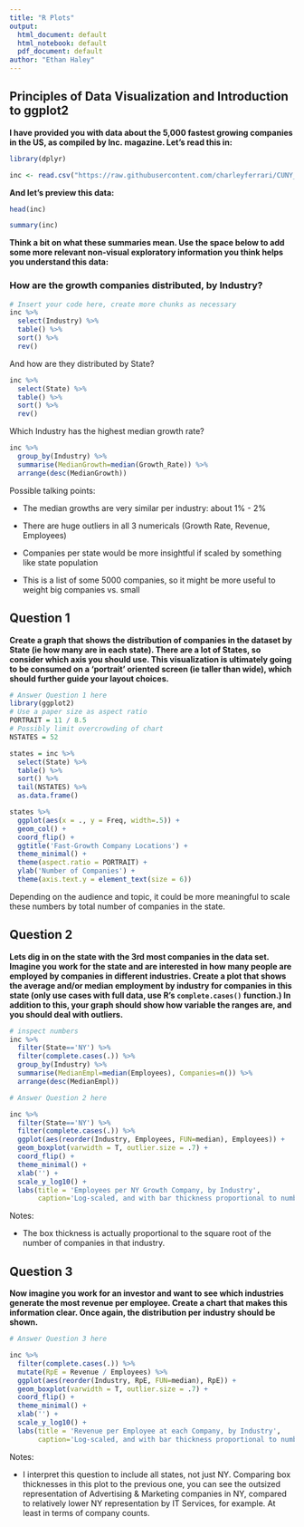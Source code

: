 ```yaml
---
title: "R Plots"
output:
  html_document: default
  html_notebook: default
  pdf_document: default
author: "Ethan Haley"
---
```


## Principles of Data Visualization and Introduction to ggplot2

**I have provided you with data about the 5,000 fastest growing companies in the US, as compiled by Inc. magazine. Let's read this in:**

```r
library(dplyr)

inc <- read.csv("https://raw.githubusercontent.com/charleyferrari/CUNY_DATA608/master/lecture1/Data/inc5000_data.csv", header= TRUE)
```

**And let's preview this data:**

```r
head(inc)
```
```r
summary(inc)
```

**Think a bit on what these summaries mean. Use the space below to add some more relevant non-visual exploratory information you think helps you understand this data:**

### How are the growth companies distributed, by Industry?

```r
# Insert your code here, create more chunks as necessary
inc %>%
  select(Industry) %>%
  table() %>%
  sort() %>%
  rev()
```

And how are they distributed by State?

```r
inc %>% 
  select(State) %>% 
  table() %>% 
  sort() %>% 
  rev()
```


Which Industry has the highest median growth rate?  

```r
inc %>%
  group_by(Industry) %>%
  summarise(MedianGrowth=median(Growth_Rate)) %>%
  arrange(desc(MedianGrowth))
```

Possible talking points:  

- The median growths are very similar per industry:  about 1% - 2%

- There are huge outliers in all 3 numericals (Growth Rate, Revenue, Employees)

- Companies per state would be more insightful if scaled by something like state population

- This is a list of some 5000 companies, so it might be more useful to weight big companies vs. small

## Question 1

**Create a graph that shows the distribution of companies in the dataset by State (ie how many are in each state). There are a lot of States, so consider which axis you should use. This visualization is ultimately going to be consumed on a 'portrait' oriented screen (ie taller than wide), which should further guide your layout choices.**




```r
# Answer Question 1 here
library(ggplot2)
# Use a paper size as aspect ratio
PORTRAIT = 11 / 8.5
# Possibly limit overcrowding of chart
NSTATES = 52   

states = inc %>% 
  select(State) %>% 
  table() %>%
  sort() %>% 
  tail(NSTATES) %>%
  as.data.frame()

states %>%
  ggplot(aes(x = ., y = Freq, width=.5)) +
  geom_col() +
  coord_flip() +
  ggtitle('Fast-Growth Company Locations') +
  theme_minimal() +
  theme(aspect.ratio = PORTRAIT) +
  ylab('Number of Companies') +
  theme(axis.text.y = element_text(size = 6))
```

Depending on the audience and topic, it could be more meaningful to scale these numbers by total number of companies in the state.


## Question 2

**Lets dig in on the state with the 3rd most companies in the data set. Imagine you work for the state and are interested in how many people are employed by companies in different industries. Create a plot that shows the average and/or median employment by industry for companies in this state (only use cases with full data, use R's `complete.cases()` function.) In addition to this, your graph should show how variable the ranges are, and you should deal with outliers.**

```r
# inspect numbers
inc %>%
  filter(State=='NY') %>%
  filter(complete.cases(.)) %>%
  group_by(Industry) %>%
  summarise(MedianEmpl=median(Employees), Companies=n()) %>%
  arrange(desc(MedianEmpl))
```

```r
# Answer Question 2 here

inc %>%
  filter(State=='NY') %>%
  filter(complete.cases(.)) %>%
  ggplot(aes(reorder(Industry, Employees, FUN=median), Employees)) +
  geom_boxplot(varwidth = T, outlier.size = .7) + 
  coord_flip() +
  theme_minimal() +
  xlab('') +
  scale_y_log10() +
  labs(title = 'Employees per NY Growth Company, by Industry',
       caption='Log-scaled, and with bar thickness proportional to number of companies in that industry') 

```

Notes: 

- The box thickness is actually proportional to the square root of the number of companies in that industry.  

## Question 3

**Now imagine you work for an investor and want to see which industries generate the most revenue per employee. Create a chart that makes this information clear. Once again, the distribution per industry should be shown.**

```r
# Answer Question 3 here

inc %>%
  filter(complete.cases(.)) %>%
  mutate(RpE = Revenue / Employees) %>%
  ggplot(aes(reorder(Industry, RpE, FUN=median), RpE)) +
  geom_boxplot(varwidth = T, outlier.size = .7) + 
  coord_flip() +
  theme_minimal() +
  xlab('') +
  scale_y_log10() +
  labs(title = 'Revenue per Employee at each Company, by Industry',
       caption='Log-scaled, and with bar thickness proportional to number of companies in that industry') 

```

Notes:  

- I interpret this question to include all states, not just NY.  Comparing box thicknesses in this plot to the previous one, you can see the outsized representation of Advertising & Marketing companies in NY, compared to relatively lower NY representation by IT Services, for example.  At least in terms of company counts.  




